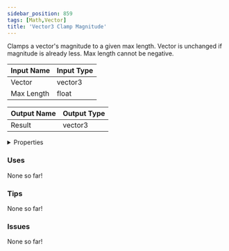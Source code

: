 ```yaml
---
sidebar_position: 859
tags: [Math,Vector]
title: 'Vector3 Clamp Magnitude'
---
```


Clamps a vector's magnitude to a given max length.
Vector is unchanged if magnitude is already less.
Max length cannot be negative.




<EsbSvg />

| Input Name | Input Type |
|-----------|-----------|
| Vector | vector3 |
| Max Length | float |

| Output Name | Output Type |
|-----------|-----------|
| Result | vector3 |


<details>
  <summary>Properties</summary>
  <div>
    <div>
    <table>
      <thead>
        <tr>
          <th>Is beta required?</th>
          <th>❌</th>
        </tr>
        <tr>
          <th>Is this chip a trolling risk?</th>
          <th>No</th>
        </tr>
        <tr>
          <th>Is this chip a role assignment risk?</th>
          <th>No</th>
        </tr>
        <tr>
          <th>Chip UUID</th>
          <th>c12ba6c4-51f6-478c-96a7-b989dbe6df80</th>
        </tr>
        <tr>
          <th>Room availability</th>
          <th>Available everywhere</th>
        </tr>
      </thead>
    </table>
    </div>
  </div>
</details>

### Uses

None so far!

### Tips

None so far!

### Issues

None so far!